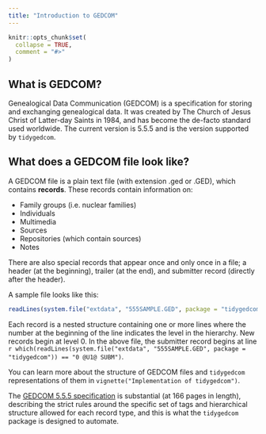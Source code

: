 ```yaml
---
title: "Introduction to GEDCOM"
---
```


```r
knitr::opts_chunk$set(
  collapse = TRUE,
  comment = "#>"
)
```

## What is GEDCOM?

Genealogical Data Communication (GEDCOM) is a specification for storing and exchanging genealogical data. It was created by The Church of Jesus Christ of Latter-day Saints in 1984, and has become the de-facto standard used worldwide. The current version is 5.5.5 and is the version supported by `tidygedcom`.

## What does a GEDCOM file look like?

A GEDCOM file is a plain text file (with extension .ged or .GED), which contains **records**. These records contain information on:

* Family groups (i.e. nuclear families)
* Individuals
* Multimedia
* Sources
* Repositories (which contain sources)
* Notes

There are also special records that appear once and only once in a file; a header (at the beginning), trailer (at the end), and submitter record (directly after the header).

A sample file looks like this:

```r
readLines(system.file("extdata", "555SAMPLE.GED", package = "tidygedcom"))
```

Each record is a nested structure containing one or more lines where the number at the beginning of the line indicates the level in the hierarchy. New records begin at level 0. In the above file, the submitter record begins at line `r which(readLines(system.file("extdata", "555SAMPLE.GED", package = "tidygedcom")) == "0 @U1@ SUBM")`.

You can learn more about the structure of GEDCOM files and `tidygedcom` representations of them in `vignette("Implementation of tidygedcom")`.

The [GEDCOM 5.5.5 specification](https://www.gedcom.org/gedcom.html) is substantial (at 166 pages in length), describing the strict rules around the specific set of tags and hierarchical structure allowed for each record type, and this is what the `tidygedcom` package is designed to automate.


